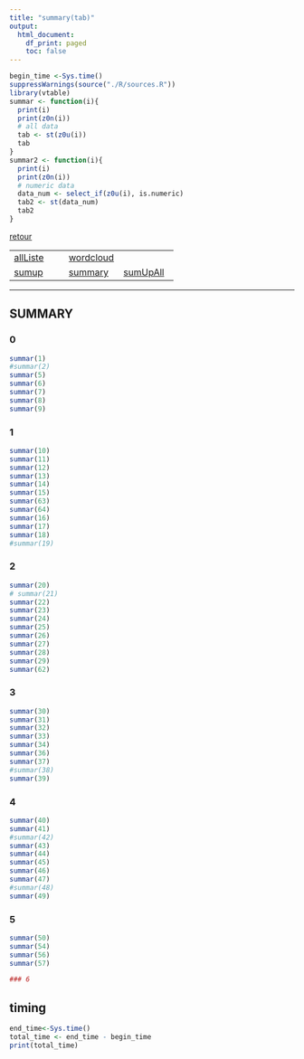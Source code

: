 ```yaml
---
title: "summary(tab)"
output:
  html_document:
    df_print: paged
    toc: false
---
```


```r
begin_time <-Sys.time()
suppressWarnings(source("./R/sources.R"))
library(vtable)
summar <- function(i){
  print(i)
  print(z0n(i))
  # all data
  tab <- st(z0u(i))
  tab
}
summar2 <- function(i){
  print(i)
  print(z0n(i))
  # numeric data
  data_num <- select_if(z0u(i), is.numeric) 
  tab2 <- st(data_num)
  tab2
}
```


[retour](./../index.html)  

<!-- -->
||||  
|---|---|---|  
|[allListe](./allListe.html)|[wordcloud](./wordcloud.html)||  
|[sumup](./sumup.html)|[summary](./summary.html)|[sumUpAll](./sumUpAll.html)|

---

## SUMMARY

### 0
```r
summar(1)
#summar(2)
summar(5)
summar(6)
summar(7)
summar(8)
summar(9)
```

<div style="page-break-after: always; visibility: hidden"> 
\pagebreak 
</div>

### 1
```r
summar(10)
summar(11)
summar(12)
summar(13)
summar(14)
summar(15)
summar(63)
summar(64)
summar(16)
summar(17)
summar(18)
#summar(19)
```

<div style="page-break-after: always; visibility: hidden"> 
\pagebreak 
</div>

### 2
```r
summar(20)
# summar(21)
summar(22)
summar(23)
summar(24)
summar(25)
summar(26)
summar(27)
summar(28)
summar(29)
summar(62)
```

<div style="page-break-after: always; visibility: hidden"> 
\pagebreak 
</div>

### 3
```r
summar(30)
summar(31)
summar(32)
summar(33)
summar(34)
summar(36)
summar(37)
#summar(38)
summar(39)
```

<div style="page-break-after: always; visibility: hidden"> 
\pagebreak 
</div>

### 4
```r
summar(40)
summar(41)
#summar(42)
summar(43)
summar(44)
summar(45)
summar(46)
summar(47)
#summar(48)
summar(49)
```

<div style="page-break-after: always; visibility: hidden"> 
\pagebreak 
</div>

### 5
```r
summar(50)
summar(54)
summar(56)
summar(57)
```


```r
### 6
```

## timing 
```r
end_time<-Sys.time()
total_time <- end_time - begin_time
print(total_time)
```
